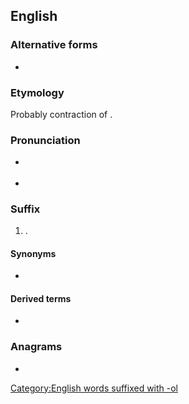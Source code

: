 {{also|Terol}}
==English==

===Alternative forms===
* {{alter|en|-terenol}}

===Etymology===
Probably contraction of {{m|en|arterenol}}.

===Pronunciation===
* {{a|RP}} {{IPA|en|/tə.ɹɒl/}}
* {{a|GA}} {{IPA|en|/təˌɹɔl/}}

===Suffix===
{{en-suffix}}

# {{lb|en|pharmaceutical drug}} {{ngd|Used to form names of [[phenethylamine]] [[derivative]]s used as [[bronchodilator]]s}}.

====Synonyms====
* {{l|en|-prenaline}}

====Derived terms====
{{suffixsee|en}}
* {{l|en|-buterol}}

===Anagrams===
* {{anagrams|en|a=elort|Toler}}

[[Category:English words suffixed with -ol]]
